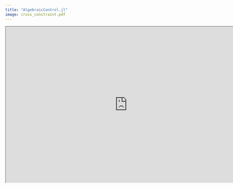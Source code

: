 ```yaml
---
title: "AlgebraicControl.jl"
image: cross_constraint.pdf
---
```



```{=html}
<iframe width="780" height="500" src="
https://arxiv.org/pdf/2305.03820.pdf" ></iframe>
```